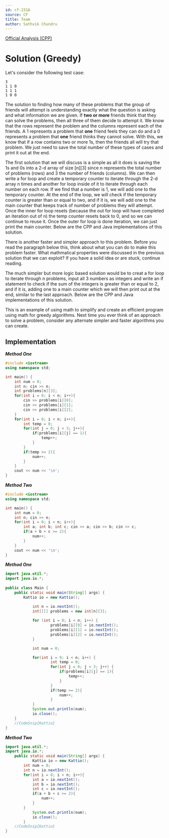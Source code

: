 ```yaml
---
id: cf-231A
source: CF
title: Team
author: Sathvik Chundru
---
```


[Official Analysis (CPP)](https://codeforces.com/blog/entry/5486)

# Solution (Greedy)

Let's consider the following test case:

```
3
1 1 0
1 1 1
1 0 0
```
The solution to finding how many of these problems that the group of friends will attempt is understanding
exactly what the question is asking and what information we are given. If **two or more** friends think that
they can solve the problems, then all three of them decide to attempt it. We know that the rows represent
the problem and the columns represent each of the friends. A 1 represents a problem that **one** friend
feels they can do and a 0 represents a problem that **one** friend thinks they cannot solve. With this, we 
know that if a row contains two or more 1s, then the friends all will try that problem. We just need to
save the total number of these types of cases and print it out at the end. 

The first solution that we will discuss is a simple as all it does is saving the 1s and 0s into a 2-d array 
of size [n][3] since n represents the total number of problems (rows) and 3 the number of friends (columns).
We can then write a for loop and create a temporary counter to iterate through the 2-d array n times and 
another for loop inside of it to iterate through each number on each row. If we find that a number is 1,
we will add one to the temporary counter. At the end of the loop, we will check if the temporary counter
is greater than or equal to two, and if it is, we will add one to the main counter that keeps track
of number of problems they will attempt. Once the inner for loop resets (because the out for loop will 
have completed an iteration out of n) the temp counter resets back to 0, and so we can continue to reuse it. 
Once the outer for loop is done iteration, we can just print the main counter. 
Below are the CPP and Java implementations of this solution. 

There is another faster and simpler approach to this problem. Before you read the paragraph below this, 
think about what you can do to make this problem faster. What mathmatical properties were discussed in 
the previous solution that we can exploit? If you have a solid idea or are stuck, continue reading.

The much simpler but more logic based solution would be to creat a for loop to iterate through n problems, 
input all 3 numbers as integers and write an if statement to check if the sum of the integers is greater than 
or equal to 2, and if it is, adding one to a main counter which we will then print out at the end, 
similar to the last approach. Below are the CPP and Java implementations of this solution. 

This is an example of using math to simplify and create an efficient program using math for greedy algorithms. 
Next time you ever think of an approach to solve a problem, consider any alternate simpler and faster algorithms
you can create. 

<LanguageSection>

<CPPSection>

## Implementation
	
***Method One***
	
```CPP
#include <iostream>
using namespace std;

int main() {
	int num = 0;
	int n; cin >> n;
	int problems[n][3];
	for(int i = 0; i < n; i++){
		cin >> problems[i][0];
		cin >> problems[i][1];
		cin >> problems[i][2];
	}
	for(int i = 0; i < n; i++){
		int temp = 0;
		for(int j = 0; j < 3; j++){
			if(problems[i][j] == 1){
				temp++;
			}
		}
		if(temp >= 2){
			num++;
		}
	}
	cout << num << '\n';
} 
```

***Method Two***
	
```CPP
#include <iostream>
using namespace std;

int main() {
	int num = 0;
	int n; cin >> n;
	for(int i = 0; i < n; i++){
		int a; int b; int c; cin >> a; cin >> b; cin >> c;
		if(a + b + c >= 2){
			num++;
		}
	}
	cout << num << '\n';
} 
```

</CPPSection>
	
<JavaSection>
	
***Method One***

```java
import java.util.*;
import java.io.*;
	
public class Main {
	public static void main(String[] args) {
		Kattio io = new Kattio();

        	int n = io.nextInt();
        	int[][] problems = new int[n][3];
        
        	for (int i = 0; i < n; i++) {
            		problems[i][0] = io.nextInt();
            		problems[i][1] = io.nextInt();
            		problems[i][2] = io.nextInt();
        	}

        	int num = 0;

        	for(int i = 0; i < n; i++) {
            		int temp = 0;
            		for(int j = 0; j < 3; j++) {
                		if(problems[i][j] == 1){
                   			temp++;
                		}
            		}
            		if(temp >= 2){
                		num++;
            		}
        	}
     		System.out.println(num);
        	io.close();                  
	}
	//CodeSnip{Kattio}
}

```
***Method Two***
	
```java
import java.util.*;
import java.io.*;
	public static void main(String[] args) {
        	Kattio io = new Kattio();
		int num = 0;
		int n = io.nextInt();
		for(int i = 0; i < n; i++){
			int a = io.nextInt(); 
			int b = io.nextInt();
			int c = io.nextInt();
			if(a + b + c >= 2){
				num++;
			}
		}
     		System.out.println(num);
        	io.close();                  
    	}
	//CodeSnip{Kattio}
}
```
	
</JavaSection>

</LanguageSection>
